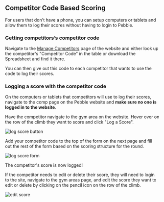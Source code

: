 ## Competitor Code Based Scoring

For users that don't have a phone, you can setup computers or tablets and allow them to log their scores without having to login to Pebble.

### Getting competitors’s competitor code

Navigate to the [Manage Competitors](/competitions/manage-competitors) page of the website and either look up the competitor's "Competitor Code" in the table or download the Spreadsheet and find it there.

You can then give out this code to each competitor that wants to use the code to log their scores.

### Logging a score with the competitor code

On the computers or tablets that competitors will use to log their scores, navigate to the comp page on the Pebble website and **make sure no one is logged in to the website**.

Have the competitor navigate to the gym area on the website. Hover over on the row of the climb they want to score and click "Log a Score".

![log score button](../images/competitor-code-score-row.jpg)

Add your competitor code to the top of the form on the next page and fill out the rest of the form based on the scoring structure for the round.

![log score form](../images/competitor-code-form.jpg)

The competitor's score is now logged!

If the competitor needs to edit or delete their score, they will need to login to the site, navigate to the gym areas page, and edit the score they want to edit or delete by clicking on the pencil icon on the row of the climb.

![edit score](../images/edit-score-on-row.jpg)
